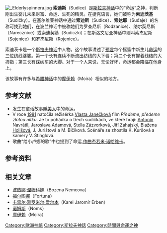 {{refimprove|time=2014-02-09T07:50:30+00:00}}
[[File:_Elderlyspinnera.jpg|thumb]]
'''索迪斯'''（Sudice）是[[斯拉夫神话|斯拉夫神话]]中的“命运”之神，判断刚出生婴儿未来财富、命运、生死的精灵。在捷克语言，她们被称为'''索迪茨基'''（Sudičky）。在塞尔维亚神话中通过'''索迪斯'''（Sudice）、'''索达耶'''（Suđaje）的名称可找到她们，在波兰神话中被称她们为罗查尼斯（Rodzanice）、纳尔契尼斯（Narecznice）或索迪契基（Sudiczki）；在斯洛文尼亚神话中则叫索杰尼斯（Sojenice）和罗杰尼斯（Rojenice）。

索迪茨卡是一个[[斯拉夫神话|斯拉夫神话]]中人物。这个故事讲述了[[预言|预言]]每个摇篮中新生儿[[命运|命运]]的三位纺线婆婆。第一个长有连续不断流出纺线的大下唇；第二个长有握着线结的大拇指；第三长有踩纺车的大脚。对于一个人来说，无论好坏，命运都会降临在他身上。

该故事有许多与[[希腊神话|希腊神话]]中的[[摩伊赖|摩伊赖]]（Moira）相似的地方。

==参考文献==
* 发生在童话故事[[睡美人|睡美人]]中的命运。
* V roce [[1981|1981]] natočila režisérka [[Vlasta_Janečková|Vlasta Janečková]] film ''Předeme, předeme zlatou nitku''. Je to pohádka o třech sudičkách, ve které hrají: [[Antonín_Navrátil|Antonín Navrátil]], [[Jaroslava_Adamová|Jaroslava Adamová]], [[Stella_Zázvorková|Stella Zázvorková]], [[Jiří_Zahajský|Jiří Zahajský]], [[Blažena_Holišová|Blažena Holišová]], J. Jurištová a M. Bičíková. Scénáře se zhostila K. Kuršová a kamery V. Štinglová.
* 歌曲“给小卢娜的歌”中也提到了命运,[[作曲|作曲]][[杰若米·诺哈维卡|杰若米·诺哈维卡]]。

==参考资料==
{{reflist}}

==相关文章==
* [[波热娜·涅姆科娃|波热娜·涅姆科娃]]（Bozena Nemcova）
* [[福尔图娜|福尔图娜]]（Fortuna）
* [[卡雷尔·雅罗米尔·爱尔本|卡雷尔·雅罗米尔·爱尔本]]（Karel Jaromír Erben）
* [[诺姆斯|诺姆斯]]（Noms）
* [[摩伊赖|摩伊赖]]（Moira）

{{DEFAULTSORT:索迪斯(神话)}}
[[Category:歐洲神祇|Category:歐洲神祇]]
[[Category:斯拉夫神話|Category:斯拉夫神話]]
[[Category:時間與命運之神|Category:時間與命運之神]]